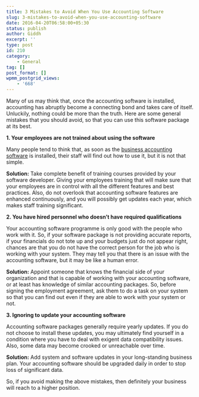 ```yaml
---
title: 3 Mistakes to Avoid When You Use Accounting Software
slug: 3-mistakes-to-avoid-when-you-use-accounting-software
date: 2016-04-20T06:58:00+05:30
status: publish
author: Giddh
excerpt: ''
type: post
id: 210
category:
    - General
tag: []
post_format: []
wpmm_postgrid_views:
    - '668'
---
```

Many of us may think that, once the accounting software is installed, accounting has abruptly become a connecting bond and takes care of itself. Unluckily, nothing could be more than the truth. Here are some general mistakes that you should avoid, so that you can use this software package at its best.

**1. Your employees are not trained about using the software**

Many people tend to think that, as soon as the [business accounting software](https://giddh.com/) is installed, their staff will find out how to use it, but it is not that simple.

**Solution:** Take complete benefit of training courses provided by your software developer. Giving your employees training that will make sure that your employees are in control with all the different features and best practices. Also, do not overlook that accounting software features are enhanced continuously, and you will possibly get updates each year, which makes staff training significant.

**2. You have hired personnel who doesn’t have required qualifications**

Your accounting software programme is only good with the people who work with it. So, if your software package is not providing accurate reports, if your financials do not tote up and your budgets just do not appear right, chances are that you do not have the correct person for the job who is working with your system. They may tell you that there is an issue with the accounting software, but it may be like a human error.

**Solution:** Appoint someone that knows the financial side of your organization and that is capable of working with your accounting software, or at least has knowledge of similar accounting packages. So, before signing the employment agreement, ask them to do a task on your system so that you can find out even if they are able to work with your system or not.

**3. Ignoring to update your accounting software**

Accounting software packages generally require yearly updates. If you do not choose to install these updates, you may ultimately find yourself in a condition where you have to deal with exigent data compatibility issues. Also, some data may become crooked or unreachable over time.

**Solution:** Add system and software updates in your long-standing business plan. Your accounting software should be upgraded daily in order to stop loss of significant data.

So, if you avoid making the above mistakes, then definitely your business will reach to a higher position.